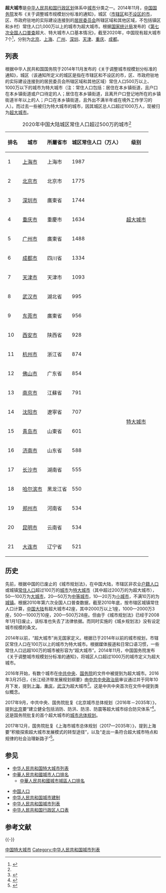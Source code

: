 '''超大城市'''是[[中华人民共和国行政区划|中华人民共和国行政区划]]体系中[[城市|城市]]分类之一。2014年11月，[[中国国务院|中国国务院]]发布《关于调整城市规模划分标准的通知》，城区（[[市辖区_(中华人民共和国)|市辖区]]和[[不设区的市_(地级市)|不设区的市]]，区、市政府驻地的实际建设连接到的[[居民委员会|居民委员会]]所辖区域和其他区域，不包括镇区和乡村）常住人口1,000万以上的城市为超大城市。根据[[国家统计局|国家统计局]]发布的《[[第七次全国人口普查|第七次全国人口普查]]超大、特大城市人口基本情况》，截至2020年，中国现有超大城市7个<ref name=":0">{{Cite web|title=经济社会发展统计图表：第七次全国人口普查超大、特大城市人口基本情况 - 求是网|url=http://www.qstheory.cn/dukan/qs/2021-09/16/c_1127863567.htm|access-date=2021-10-03|work=www.qstheory.cn|archive-date=2021-09-17|archive-url=https://web.archive.org/web/20210917101122/http://www.qstheory.cn/dukan/qs/2021-09/16/c_1127863567.htm}}</ref>，分别为[[北京|北京]]、[[上海|上海]]、[[广州|广州]]、[[深圳市|深圳]]、[[天津|天津]]、[[重庆|重庆]]、[[成都|成都]]。

== 列表 ==
根据中华人民共和国国务院于2014年11月发布的《关于调整城市规模划分标准的通知》，城区（该通知所定义的城区是指在市辖区和不设区的市，区、市政府驻地的实际建设连接到的居民委员会所辖区域和其他区域）常住人口500万以上、1000万以下的城市为特大城市（注：常住人口包括：居住在本乡镇街道，且户口在本乡镇街道或户口待定的人；居住在本乡镇街道，且离开户口登记地所在的乡镇街道半年以上的人；户口在本乡镇街道，且外出不满半年或在境外工作学习的人）。而过去一些被归为特大城市的城市，因其城区总人口超过1000万人，现被归为[[中华人民共和国超大城市列表|超大城市]]。
{| class="wikitable sortable"
|+2020年中国大陆城区常住人口超过500万的城市<ref name=":0" />
!排名
!城市
!所屬省市
!城区常住人口（万人）
!级别
|- align="right"
|1
| align="left" |[[上海市|上海市]]
|上海市
|1987
| rowspan="7" |[[中华人民共和国超大城市列表|超大城市]]
|- align="right"
|2
| align="left" |[[北京市|北京市]]
|北京市
|1775
|- align="right"
|3
| align="left" |[[深圳市|深圳市]]
|廣東省
|1744
|- align="right"
|4
| align="left" |[[重庆市|重庆市]]
|重慶市
|1634
|- align="right"
|5
| align="left" |[[广州市|广州市]]
|廣東省
|1488
|- align="right"
|6
| align="left" |[[成都市|成都市]]
|四川省
|1334
|- align="right"
|7
| align="left" |[[天津市|天津市]]
|天津市
|1093
|- align="right"
|8
| align="left" |[[武汉市|武汉市]]
|湖北省
|995
| rowspan="14" |[[中华人民共和国特大城市列表|特大城市]]
|- align="right"
|9
| align="left" |[[东莞市|东莞市]]
|廣東省
|956
|- align="right"
|10
| align="left" |[[西安市|西安市]]
|陕西省
|928
|- align="right"
|11
| align="left" |[[杭州市|杭州市]]
|浙江省
|874
|- align="right"
|12
| align="left" |[[佛山市|佛山市]]
|广东省
|854
|- align="right"
|13
| align="left" |[[南京市|南京市]]
|江蘇省
|791
|- align="right"
|14
| align="left" |[[沈阳市|沈阳市]]
|遼寧省
|707
|- align="right"
|15
| align="left" |[[青岛市|青岛市]]
|山東省
|601
|- align="right"
|16
| align="left" |[[济南市|济南市]]
|山东省
|588
|- align="right"
|17
| align="left" |[[长沙市|长沙市]]
|湖南省
|555
|- align="right"
|18
| align="left" |[[哈尔滨市|哈尔滨市]]
|黑龙江省
|550
|- align="right"
|19
| align="left" |[[郑州市|郑州市]]
|河南省
|534
|- align="right"
|20
| align="left" |[[昆明市|昆明市]]
|云南省
|534
|- align="right"
|21
| align="left" |[[大连市|大连市]]
|辽宁省
|521
|}

==历史==
先前，根据中国的已废止的《城市规划法》，在中国大陆，市辖区非农业[[户籍人口|户籍人口]]或城镇[[常住人口|常住人口]]超过100万的[[城市|城市]]为[[特大城市|特大城市]]（其中超过200万的为超大城市），50—100万为[[大城市|大城市]]，20—50万为[[中等城市|中等城市]]，10—20万为[[小城市|小城市]]，不满10万的为[[城镇|城镇]]。根据2010年第六次全国人口普查数据，截至2010年底，按市辖区城镇常住人口计算，[[中国大陆|中国大陆]]有超大城市42座，其中2000万以上1座，1000—2000万3座，500—1000万10座，200—500万28座。但由于《城市规划法》已经于2008年1月1日废止，该标准也失去了法律依据。而同时实施的《城乡规划法》没有设定城市规模的条文。

2014年以前，“超大城市”尚无国家定义。根据已于2014年以前的城市规划，市辖区常住人口在100万以上的城市为特大城市。根据媒体报道和日常口语习惯，一些常住人口远超100万的城市被形容为“超大城市”。2014年11月，中国国务院发布《关于调整城市规模划分标准的通知》，将城区人口超过1000万的城市定义为超大城市。

2016年开始，有数个城市在[[中共中央|中共中央]]、[[中华人民共和国国务院|国务院]]的文件中被提到为超大城市。2016年3月25日，《长江经济带发展规划纲要》由[[中共中央政治局|中共中央政治局]]审议通过并于同年10月下发，提到[[上海|上海]]，[[重庆|重庆]]，[[武汉|武汉]]为超大城市<ref >{{cite web |url=http://www.ndrc.gov.cn/fzgggz/dqjj/qygh/201610/t20161011_822279.html |language= |title=《长江经济带发展规划纲要》 |publisher=中华人民共和国国家发展和改革委员会 |date=2016年10月11日 |accessdate= |archive-url=https://web.archive.org/web/20170914172125/http://www.ndrc.gov.cn/fzgggz/dqjj/qygh/201610/t20161011_822279.html |archive-date=2017年9月14日 |dead-url=yes }}</ref>。这是中共中央首次在文件中提到类似概念。

2017年9月，中共中央、国务院批复《北京城市总体规划（2016年－2035年）》，提到[[北京|北京]]要“建立健全包括消防、防洪、防涝、防震等超大城市综合防灾体系”<ref >{{cite web |url=http://zhengce.beijing.gov.cn/library/192/33/50/438650/1288690/index.html |language= |title=《中共中央 国务院关于对北京城市总体规划(2016年-2035年)的批复》 |publisher=中共中央办公厅 |date=2017年9月27日 |accessdate= |archive-url=https://web.archive.org/web/20180122071827/http://zhengce.beijing.gov.cn/library/192/33/50/438650/1288690/index.html |archive-date=2018年1月22日 |dead-url=yes }}</ref>。这是国务院批复的首个超大城市的[[中华人民共和国城市总体规划|城市总体规划]]。

2017年12月，国务院批复《上海市城市总体规划（2017—2035年）》，提到上海要“积极探索超大城市发展模式的转型途径”，以及“走出一条符合超大城市特点和规律的社会治理新路子”<ref >{{cite web |url=http://www.gov.cn/zhengce/content/2017-12/25/content_5250134.htm |language= |title=《国务院关于上海市城市总体规划的批复》 |publisher=中华人民共和国国务院 |date=2017年12月15日 |accessdate= |archive-date=2020年11月11日 |archive-url=https://web.archive.org/web/20201111192323/http://www.gov.cn/zhengce/content/2017-12/25/content_5250134.htm |dead-url=no }}</ref>。

==参见==

* [[中华人民共和国特大城市列表|中华人民共和国特大城市列表]]
* [[中華人民共和國城市人口排名|中華人民共和國城市人口排名]]
**[[中華人民共和國城市城區人口排名|中華人民共和國城市城區人口排名]]

*[[中国人口|中国人口]]
*[[中华人民共和国城市建制|中华人民共和国城市建制]]
*[[中华人民共和国城市列表|中华人民共和国城市列表]]
*[[中华人民共和国行政区人口表|中华人民共和国行政区人口表]]

==参考文献==
{{Reflist|2}}
{{-}}
{{中华人民共和国超大城市}}
{{较大的市}}
{{中华人民共和国副省级行政区}}
{{中华人民共和国行政区划}}

[[Category:中国特大城市|]]
[[Category:中华人民共和国城市列表|Category:中华人民共和国城市列表]]